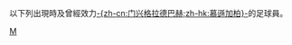 {{Catnav|頁面分類|...|德國體育|德國足球|效力德國球會的球員}}
{{Catnav|頁面分類|...|各國足球|德國足球|效力德國球會的球員}}

以下列出現時及曾經效力[[门兴格拉德巴赫足球俱乐部|-{zh-cn:门兴格拉德巴赫;zh-hk:慕遜加柏}-]]的足球員。

{{Commonscat|Players of Borussia Mönchengladbach}}

[[Category:效力德國球會的球員|M]]